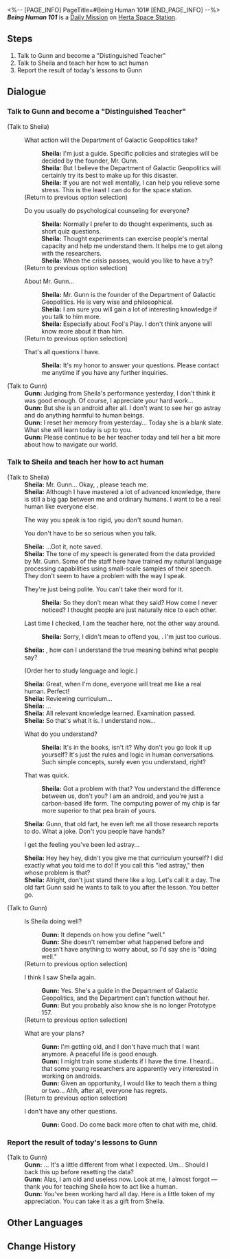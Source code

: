<%-- [PAGE_INFO]
PageTitle=#Being Human 101#
[END_PAGE_INFO] --%>
{{Stub|Dialogue.}}
{{Mission Infobox
|id            = 3000525
|title         = 
|image         = <!--Mission Being Human 101.png-->
|type          = Daily
|event_name    = 
|chapter       = 
|requirements  = {{subst:void|<!--Unknown: {"Type":"Manual"}-->}}
|summary       = <!--official mission summary from Fate's Atlas-->
|characters    = Gunn; Sheila; Trailblazer
|startLocation = [[Herta Space Station]] - [[Master Control Zone]]
|world         = Herta Space Station
|area          = Master Control Zone
|prev          = 
|next          = 
|rewards       = Credit*5,000
}}
'''''Being Human 101''''' is a [[Daily Mission]] on [[Herta Space Station]].

==Steps==
# Talk to Gunn and become a "Distinguished Teacher"
# Talk to Sheila and teach her how to act human
# Report the result of today's lessons to Gunn

<!--
==Gameplay Notes==

--><!--
==Trial Character==

-->
==Dialogue==
{{Stub Dialogue}}

===Talk to Gunn and become a "Distinguished Teacher"{{subst:void|<!--300052501-->}}===
{{Mission Description|type=daily|location=Master Control Zone|Gunn, the founder of the Department of Galactic Geopolitics, comes to you. He wants you to teach a special student, and you're going to teach her some unique lessons...}}
{{Dialogue Start}}

;(Talk to Sheila)
:{{DIcon|Talk}} What action will the Department of Galactic Geopolitics take?
::'''Sheila:''' I'm just a guide. Specific policies and strategies will be decided by the founder, Mr. Gunn.
::'''Sheila:''' But I believe the Department of Galactic Geopolitics will certainly try its best to make up for this disaster.
::'''Sheila:''' If you are not well mentally, I can help you relieve some stress. This is the least I can do for the space station.
:;(Return to previous option selection)
:{{DIcon|Talk}} Do you usually do psychological counseling for everyone?
::'''Sheila:''' Normally I prefer to do thought experiments, such as short quiz questions.
::'''Sheila:''' Thought experiments can exercise people's mental capacity and help me understand them. It helps me to get along with the researchers.
::'''Sheila:''' When the crisis passes, would you like to have a try?
:;(Return to previous option selection)
:{{DIcon|Talk}} About Mr. Gunn...
::'''Sheila:''' Mr. Gunn is the founder of the Department of Galactic Geopolitics. He is very wise and philosophical.
::'''Sheila:''' I am sure you will gain a lot of interesting knowledge if you talk to him more.
::'''Sheila:''' Especially about Fool's Play. I don't think anyone will know more about it than him.
:;(Return to previous option selection)
:{{DIcon|Exit}} That's all questions I have.
::'''Sheila:''' It's my honor to answer your questions. Please contact me anytime if you have any further inquiries.

;(Talk to Gunn)
:'''Gunn:''' Judging from Sheila's performance yesterday, I don't think it was good enough. Of course, I appreciate your hard work...
:'''Gunn:''' But she is an android after all. I don't want to see her go astray and do anything harmful to human beings.
:'''Gunn:''' I reset her memory from yesterday... Today she is a blank slate. What she will learn today is up to you.
:'''Gunn:''' Please continue to be her teacher today and tell her a bit more about how to navigate our world.
{{Dialogue End}}

===Talk to Sheila and teach her how to act human{{subst:void|<!--300052502-->}}===
{{Mission Description|type=daily|location=Master Control Zone|update|Your student, Sheila, is an android, and you're going to teach her how to act like a human.}}
{{Dialogue Start}}

;(Talk to Sheila)
:'''Sheila:''' Mr. Gunn... Okay, {{MC|m=mister|f=miss}}, please teach me.
:'''Sheila:''' Although I have mastered a lot of advanced knowledge, there is still a big gap between me and ordinary humans. I want to be a real human like everyone else.
:{{DIcon|Arrow}} The way you speak is too rigid, you don't sound human.
:{{DIcon|Arrow}} You don't have to be so serious when you talk.
:'''Sheila:''' ...Got it, note saved.
:'''Sheila:''' The tone of my speech is generated from the data provided by Mr. Gunn. Some of the staff here have trained my natural language processing capabilities using small-scale samples of their speech. They don't seem to have a problem with the way I speak.
:{{DIcon|Arrow}} They're just being polite. You can't take their word for it.
::'''Sheila:''' So they don't mean what they said? How come I never noticed? I thought people are just naturally nice to each other.
:{{DIcon|Arrow}} Last time I checked, I am the teacher here, not the other way around.
::'''Sheila:''' Sorry, I didn't mean to offend you, {{MC|m=mister|f=miss}}. I'm just too curious.
:'''Sheila:''' {{MC|m=Mister|f=Miss}}, how can I understand the true meaning behind what people say?
:{{DIcon|Arrow}} (Order her to study language and logic.)
:'''Sheila:''' Great, when I'm done, everyone will treat me like a real human. Perfect!
:'''Sheila:''' Reviewing curriculum...
:'''Sheila:''' ...
:'''Sheila:''' All relevant knowledge learned. Examination passed.
:'''Sheila:''' So that's what it is. I understand now...
:{{DIcon|Arrow}} What do you understand?
::'''Sheila:''' It's in the books, isn't it? Why don't you go look it up yourself? It's just the rules and logic in human conversations. Such simple concepts, surely even you understand, right?
:{{DIcon|Arrow}} That was quick.
::'''Sheila:''' Got a problem with that? You understand the difference between us, don't you? I am an android, and you're just a carbon-based life form. The computing power of my chip is far more superior to that pea brain of yours.
:'''Sheila:''' Gunn, that old fart, he even left me all those research reports to do. What a joke. Don't you people have hands?
:{{DIcon|Arrow}} I get the feeling you've been led astray...
:'''Sheila:''' Hey hey hey, didn't you give me that curriculum yourself? I did exactly what you told me to do! If you call this "led astray," then whose problem is that?
:'''Sheila:''' Alright, don't just stand there like a log. Let's call it a day. The old fart Gunn said he wants to talk to you after the lesson. You better go.

;(Talk to Gunn)
:{{DIcon|Talk}} Is Sheila doing well?
::'''Gunn:''' It depends on how you define "well."
::'''Gunn:''' She doesn't remember what happened before and doesn't have anything to worry about, so I'd say she is "doing well."
:;(Return to previous option selection)
:{{DIcon|Talk}} I think I saw Sheila again.
::'''Gunn:''' Yes. She's a guide in the Department of Galactic Geopolitics, and the Department can't function without her.
::'''Gunn:''' But you probably also know she is no longer Prototype 157.
:;(Return to previous option selection)
:{{DIcon|Talk}} What are your plans?
::'''Gunn:''' I'm getting old, and I don't have much that I want anymore. A peaceful life is good enough.
::'''Gunn:''' I might train some students if I have the time. I heard... that some young researchers are apparently very interested in working on androids.
::'''Gunn:''' Given an opportunity, I would like to teach them a thing or two... Ahh, after all, everyone has regrets.
:;(Return to previous option selection)
:{{DIcon|Exit}} I don't have any other questions.
::'''Gunn:''' Good. Do come back more often to chat with me, child.
{{Dialogue End}}

===Report the result of today's lessons to Gunn{{subst:void|<!--300052503-->}}===
{{Mission Description|type=daily|location=Master Control Zone|update|Sheila has made remarkable progress in acting human. But you're not sure if Gunn will be satisfied with the result...}}
{{Dialogue Start}}

;(Talk to Gunn)
:'''Gunn:''' ... It's a little different from what I expected. Um... Should I back this up before resetting the data?
:'''Gunn:''' Alas, I am old and useless now. Look at me, I almost forgot &mdash; thank you for teaching Sheila how to act like a human.
:'''Gunn:''' You've been working hard all day. Here is a little token of my appreciation. You can take it as a gift from Sheila.
{{Dialogue End}}

==Other Languages==
{{Other Languages
|en   = Being Human 101
|zhs  = 教她做人
|zht  = 教她做人
|ja   = 身の処し方を教える
|ko   = 사람 됨됨이 교육
|es   = {{MC|f=Profesora|m=Profesor}} de la vida
|fr   = Être humain pour les nuls
|ru   = Научите её быть человеком
|th   = ชี้แนะวิถีแห่งมนุษย์
|vi   = Dạy Cô Ấy Cách Làm Người
|de   = Kurs in Menschlichkeit
|id   = Ajari Dia Cara Bertindak
|pt   = Seres Humanos para Idiotas
}}

==Change History==
{{Change History|1.0}}
